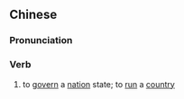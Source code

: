 ==Chinese==
{{zh-forms|s=治国}}

===Pronunciation===
{{zh-pron
|m=zhìguó,chíguó,2nb=literary
|c=ci4 gwok3
|mn=tī-kok
|cat=v
}}

===Verb===
{{zh-verb}}

# to [[govern]] a [[nation]] state; to [[run]] a [[country]]
